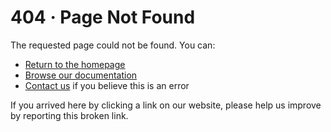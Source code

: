 # 404 · Page Not Found

The requested page could not be found. You can:

-   [Return to the homepage](/)
-   [Browse our documentation](/documentation)
-   [Contact us](/contact) if you believe this is an error

If you arrived here by clicking a link on our website, please help us improve by reporting this broken link.
